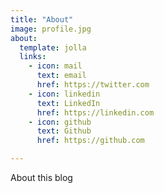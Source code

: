 ```yaml
---
title: "About"
image: profile.jpg
about:
  template: jolla
  links:
    - icon: mail
      text: email
      href: https://twitter.com
    - icon: linkedin
      text: LinkedIn
      href: https://linkedin.com
    - icon: github
      text: Github
      href: https://github.com

---
```


About this blog

